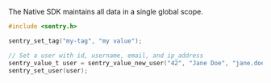 The Native SDK maintains all data in a single global scope.

```c
#include <sentry.h>

sentry_set_tag("my-tag", "my value");

// Set a user with id, username, email, and ip_address
sentry_value_t user = sentry_value_new_user("42", "Jane Doe", "jane.doe@example.com", "{{auto}}");
sentry_set_user(user);
```
